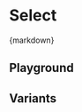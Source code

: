 
<Meta of={SelectStories} />

# Select

<CitationDocumentation
  component="Utrecht Select"
  url="https://nl-design-system.github.io/utrecht/storybook-css/index.html?path=/docs/css-heading--docs"
/>

<Markdown>{markdown}</Markdown>

## Playground

<Canvas of={SelectStories.Playground} />
<Controls of={SelectStories.Playground} />

## Variants

<Canvas of={SelectStories.Disabled} />
<Canvas of={SelectStories.Invalid} />
<Canvas of={SelectStories.Focus} />
<Canvas of={SelectStories.FocusVisible} />
<Canvas of={SelectStories.Hover} />
